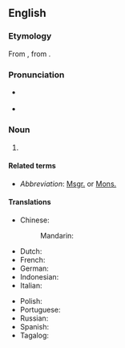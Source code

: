 {{also|monsignor}}

==English==

===Etymology===
From {{uder|en|it|monsignore}}, from {{uder|en|fr|monseigneur}}.

===Pronunciation===
* {{a|UK}} {{IPA|en|/mɒnˈsiː.njə/|/mɒn.siːˈnjɔː/}}
* {{a|US}} {{IPA|en|/mɑnˈsiː.njɚ/}}

===Noun===
{{wikipedia}}
{{en-noun|Monsignori}}

# {{n-g|An [[ecclesiastic]] [[title]] bestowed on some [[Roman Catholic]] [[cleric]]s by the [[Pope]]}}

====Related terms====
* ''Abbreviation'': [[Msgr.]] or [[Mons.]]

====Translations====
{{trans-top|ecclesiastic title bestowed on some Roman Catholic clerics by the Pope}}
* Chinese:
*: Mandarin: {{t|cmn|蒙席|tr=méngxí}}
* Dutch: {{t+|nl|monseigneur|m}}
* French: {{t+|fr|Monseigneur}}
* German: {{t+|de|Monsignore|m}}
* Indonesian: {{t+|id|monsinyur}}
* Italian: {{t+|it|monsignore|m}}
{{trans-mid}}
* Polish: {{t+|pl|prałat|m}}
* Portuguese: {{t|pt|monsenhor|m}}
* Russian: {{t+|ru|монсеньо́р|m}}
* Spanish: {{t+|es|monseñor|m}}
* Tagalog: {{t|tl|monsenyor}}
{{trans-bottom}}